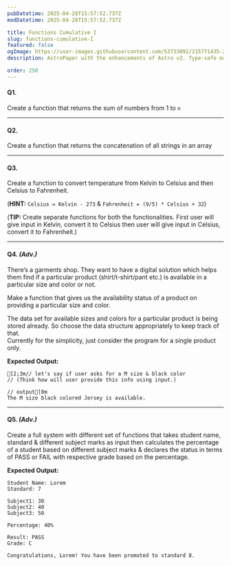 ```yaml
---
pubDatetime: 2025-04-28T15:57:52.737Z
modDatetime: 2025-04-28T15:57:52.737Z

title: Functions Cumulative I
slug: functions-cumulative-I
featured: false
ogImage: https://user-images.githubusercontent.com/53733092/215771435-25408246-2309-4f8b-a781-1f3d93bdf0ec.png
description: AstroPaper with the enhancements of Astro v2. Type-safe markdown contents, bug fixes and better dev experience etc.

order: 250
---
```



#### Q1.

Create a function that returns the sum of numbers from 1 to `n`

---

#### Q2.

Create a function that returns the concatenation of all strings in an array

---

#### Q3.

Create a function to convert temperature from Kelvin to Celsius and then Celsius to Fahrenheit.

(**HINT:** `Celsius = Kelvin - 273` & `Fahrenheit = (9/5) * Celsius + 32`) 

(**TIP:** Create separate functions for both the functionalities. First user will give input in Kelvin, convert it to Celsius then user will give input in Celsius, convert it to Fahrenheit.)

---

#### Q4. _(Adv.)_

There’s a garments shop. They want to have a digital solution which helps them find if a particular product (shirt/t-shirt/pant etc.) is available in a particular size and color or not.

Make a function that gives us the availability status of a product on providing a particular size and color.

<Admonition variant="hint" title="hint">
    The data set for available sizes and colors for a particular product is being stored already. 
    So choose the data structure appropriately to keep track of that.
</Admonition>

<div class="w-full my-8"></div>

<Admonition variant="note" title="note">
    Currently for the simplicity, just consider the program for a single product only.
</Admonition>

**Expected Output:**

```ansi
[2;3m// let's say if user asks for a M size & black color
// (Think how will user provide this info using input.)

// output[0m
The M size black colored Jersey is available.
```

---

#### Q5. _(Adv.)_

Create a full system with different set of functions that takes student name, standard & different subject marks as input then calculates the 
percentage of a student based on different subject marks & declares the status in terms of PASS or FAIL with respective grade based on the percentage.

**Expected Output:**

```ansi
Student Name: Lorem
Standard: 7

Subject1: 30
Subject2: 40
Subject3: 50

Percentage: 40%

Result: PASS
Grade: C

Congratulations, Lorem! You have been promoted to standard 8.
```